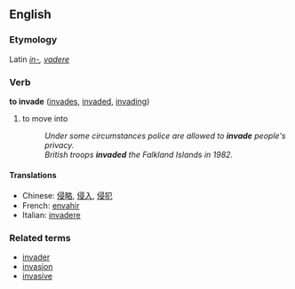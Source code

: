 ==English==
===Etymology===
Latin ''[[in-]], [[vadere]]''
===Verb===
'''to invade'''  ([[invades]], [[invaded]], [[invading]])
# to move into
#:''Under some circumstances police are allowed to '''invade''' people's privacy.''
#:''British troops '''invaded''' the Falkland Islands in 1982.''

====Translations====
*Chinese: [[侵略]], [[侵入]], [[侵犯]]
*French: [[envahir]]
*Italian: [[invadere]]

===Related terms===
*[[invader]]
*[[invasion]]
*[[invasive]]